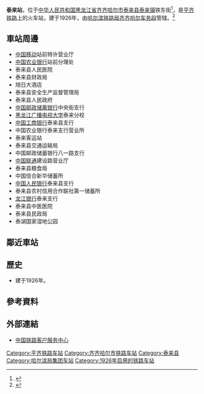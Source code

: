 {{noteTA
|1=zh-cn:始发车次; zh-hk:列車班次;
|2=zh-cn:车次; zh-hk:班次;
}}
{{Infobox China railway station
|车站名称 = 泰来站
|图片 = 泰来站2017夏.jpg
|图片介绍 = 站房
|其他名称 = 
|车站拼音 = Tailai 
|英文名称 = Tailai Railway Station
|车站代码 = 56564<ref>{{cite book|title=中华人民共和国铁路车站代码（GB/T 10302-2010）|publisher=中国标准出版社|year=2010|isbn=155066140495|ignore-isbn-error=true|pages=34}}</ref>
|电报码 = TLX<ref>{{cite book|author=铁道部电子计算技术中心, 铁道部运输局|title=铁路车站站名代码表：TMIS使用|publisher=中国铁道出版社|location=北京|year=1998|isbn=9787113030995|pages=139}}</ref><ref>{{cite book|author=[[中华人民共和国铁道部|中华人民共和国铁道部]]|title=铁路电报站名略号（2012）|publisher=中国铁道出版社|location=北京|year=2012|unified=15113·3468|pages=123}}</ref>
|拼音码 = TLA
|车站位置 = [[黑龙江省|黑龙江省]][[齐齐哈尔市|齐齐哈尔市]][[泰来县|泰来县]][[泰来镇|泰来镇]]铁东街
|坐标 = {{coord|46.390001|123.404521|display=inline,title}}
|归属 = [[哈尔滨铁路局|哈尔滨铁路局]][[齐齐哈尔车务段|齐齐哈尔车务段]]
|线路 = [[平齐铁路|平齐铁路]]
|车站等级 = [[三等站_(中铁)|三等站]]
}}
'''泰来站'''，位于[[中华人民共和国|中华人民共和国]][[黑龙江省|黑龙江省]][[齐齐哈尔市|齐齐哈尔市]][[泰来县|泰来县]][[泰来镇|泰来镇]]铁东街<ref>{{cite web|url=http://www.12306.cn/mormhweb/kyyyz/ky_heb/201001/t20100124_1161.html|title=哈尔滨局集团公司客运站数据(车站)|publisher=[[中国铁路客户服务中心|中国铁路客户服务中心]]|accessdate=2018-05-13|archive-date=2017-12-05|archive-url=https://web.archive.org/web/20171205153727/http://www.12306.cn/mormhweb/kyyyz/ky_heb/201001/t20100124_1161.html|dead-url=no}}</ref>，是[[平齐铁路|平齐铁路]]上的火车站，建于1926年，由[[哈尔滨铁路局|哈尔滨铁路局]][[齐齐哈尔车务段|齐齐哈尔车务段]]管辖。<ref>{{Cite web |url=http://search.huochepiao.com/huochezhan/jieshao/444.htm |title=泰来火车站介绍 |accessdate=2017-02-02 |archive-date=2017-02-03 |archive-url=https://web.archive.org/web/20170203000359/http://search.huochepiao.com/huochezhan/jieshao/444.htm |dead-url=no }}</ref>
==車站周邊==
* [[中国移动|中国移动]]站前特许营业厅
* [[中国农业银行|中国农业银行]]站前分理处
* 泰来县人民医院
* 泰来县财政局
* 旭日大酒店
* 泰来县安全生产监督管理局
* 泰来县人民政府
* [[中国邮政储蓄银行|中国邮政储蓄银行]]中央街支行
* [[黑龙江广播电视大学|黑龙江广播电视大学]]泰来分校
* [[中国工商银行|中国工商银行]]泰来县支行
* 中国农业银行泰来支行营业所
* 泰来客运站
* 泰来县交通运输局
* 中国邮政储蓄银行八一路支行
* [[中国联通|中国联通]]建设路营业厅
* 泰来县粮食局
* 中国信合新华储蓄所
* [[中国人民银行|中国人民银行]]泰来县支行
* 泰来县农村信用合作联社第一储蓄所
* [[龙江银行|龙江银行]]泰来支行
* 泰来县中医医院
* 泰来县民政局
* 泰湖国家湿地公园

==鄰近車站==
{{start rail box|[[File:China_Railways.svg|16px]] [[中国铁路|中国铁路]]}}
{{s-inop|[[街基站|街基站]]|{{站|四平}}方向}}
{{s-line|[[平齐铁路|平齐铁路]]<br />← 11km 泰来站 26km →}}
{{s-inop|[[平洋站|平洋站]]<br /><s>''[[乌兰昭站|乌兰昭站]]''</s>、<s>''[[克利站|克利站]]''</s>(已撤销)|{{站|齐齐哈尔}}方向}}
{{end box}}

==歷史==
* 建于1926年。
==參考資料==
{{reflist}}
==外部連結==
* [http://www.12306.cn/mormhweb/ 中国铁路客户服务中心] {{Wayback|url=http://www.12306.cn/mormhweb/ |date=20180205163941 }}
{{平齐铁路}}
[[Category:平齐铁路车站|Category:平齐铁路车站]]
[[Category:齐齐哈尔市铁路车站|Category:齐齐哈尔市铁路车站]]
[[Category:泰来县|Category:泰来县]]
[[Category:哈尔滨局集团车站|Category:哈尔滨局集团车站]]
[[Category:1926年启用的铁路车站|Category:1926年启用的铁路车站]]